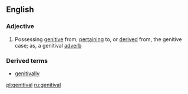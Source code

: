 ==English==

===Adjective===
{{en-adj}}

# Possessing [[genitive]] from; [[pertaining]] to, or [[derived]] from, the genitive case; as, a genitival [[adverb]]

===Derived terms===
*[[genitivally]]

[[pl:genitival]]
[[ru:genitival]]